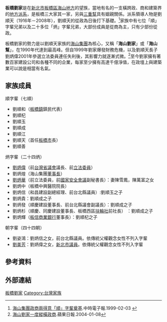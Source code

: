 '''板橋劉家'''是在[[新北市|新北市]][[板橋區_(台灣)|板橋區]][[海山_(板橋區)|海山地方]]的望族，當地有名的一支橫跨政、商和建築界的[[台灣地方派系列表|地方派系]]，是板橋三大家其一家，另與[[三重幫|三重幫]]具有姻親關係。派系領導人物是劉順天（1916年－2008年），劉順天的從政為日後打下基礎。<ref>[http://forums.chinatimes.com.tw/report/money/product/88020306.htm 海山集團政商兩得意「順」字輩奠基].中時電子報.1999-02-03 {{webarchive|url=https://web.archive.org/web/20120615193824/http://forums.chinatimes.com.tw/report/money/product/88020306.htm |date=2012-06-15 }}</ref>家族中有七位「順」字輩兄弟以及二十多位「炳」字輩兄弟，大部份成員是從商為主，只有少部份從政。

板橋劉家的勢力是以劉順天家族的[[海山集團|海山集團]]為核心，又稱「'''海山劉家'''」或「'''海山幫'''」，在1990年代達到最高峰。但自1999年劉家爆發財務危機，以及劉順天長子劉炳偉2001年參選立法委員連任失利後，其影響力就逐漸式微。<ref>[https://tw.appledaily.com/headline/daily/20040108/629679/ 海山劉家一度縱橫政商].蘋果日報.2004-01-08</ref>至今劉家擁有著數百家建設公司和各種不同的企業，每家至少擁有高達千億淨值，在政壇上與建築業可以說是相當有名氣。

==家族成員==
;順字輩（七順）
*劉順和（[[板橋區_(台灣)|板橋鎮]]鎮民代表）
*劉順杞
*劉順玉
*劉順成
*劉順江
*劉順天（首任[[板橋市|板橋市]]長）
*劉順善

;炳字輩（二十四炳）
*[[劉炳偉|劉炳偉]]（前[[台灣省議會|台灣省議會]]議長、前[[立法委員|立法委員]]）
*劉炳煌（海山集團[[董事長|董事長]]）
*[[劉炳華|劉炳華]]（前立法委員，前[[國家安全會議|國家安全會議]]副秘書長）：妻陳雪鳳，陳萬富之女
*劉炳中（板橋中興醫院院長）
*劉炳信（和昌建設副總經理、前台北縣議員）:劉順玉之子
*劉炳貴：劉順成之子
*劉炳發（順慶建設董事長、前台北縣議會副議長）：劉順成之子
*劉炳杉（順慶、同慶建設董事長、板橋西區[[扶輪社|扶輪社]]前社長） ：劉順成之子
*劉炳輝（[[板信商業銀行|板信商業銀行]]董事長）：劉順杞之子

;朝字輩（四十四朝）
*劉姿鴻：劉炳信之女，前台北縣議員。依傳統父權觀念女性不列入字輩
*[[劉美芳|劉美芳]]：劉炳偉之女，[[新北市議員|新北市議員]]。依傳統父權觀念女性不列入字輩

==參考資料==
{{reflist|}}

==外部連結==


[[Category:板橋劉家|]]
[[Category:台灣家族|Category:台灣家族]]